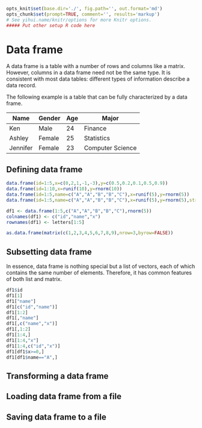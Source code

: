 ```r
opts_knit$set(base.dir='./', fig.path='', out.format='md')
opts_chunk$set(prompt=TRUE, comment='', results='markup')
# See yihui.name/knitr/options for more Knitr options.
##### Put other setup R code here

```

# Data frame

A data frame is a table with a number of rows and columns like a matrix. However, columns in a data frame need not be the same type. It is consistent with most data tables: different types of information describe a data record. 

The following example is a table that can be fully characterized by a data frame.

| Name     | Gender | Age | Major            |
|----------|--------|-----|------------------|
| Ken      | Male   | 24  | Finance          |
| Ashley   | Female | 25  | Statistics       |
| Jennifer | Female | 23  | Computer Science |

## Defining data frame

```r
data.frame(id=1:5,x=c(0,2,1,-1,-3),y=c(0.5,0.2,0.1,0.5,0.9))
data.frame(id=1:10,x=runif(10),y=rnorm(10))
data.frame(id=1:5,name=c("A","A","B","B","C"),x=runif(5),y=rnorm(5))
data.frame(id=1:5,name=c("A","A","B","B","C"),x=runif(5),y=rnorm(5),stringsAsFactor=FALSE)

df1 <- data.frame(1:5,c("A","A","B","B","C"),rnorm(5))
colnames(df1) <- c("id","name","x")
rownames(df1) <- letters[1:5]

as.data.frame(matrix(c(1,2,3,4,5,6,7,8,9),nrow=3,byrow=FALSE))
```


## Subsetting data frame

In essence, data frame is nothing special but a list of vectors, each of which contains the same number of elements. Therefore, it has common features of both list and matrix.

```r
df1$id
df1[1]
df1["name"]
df1[c("id","name")]
df1[1:2]
df1[,"name"]
df1[,c("name","x")]
df1[,1:2]
df1[1:4,]
df1[1:4,"x"]
df1[1:4,c("id","x")]
df1[df1$x>=0,]
df1[df1$name=="A",]
```

## Transforming a data frame

## Loading data frame from a file

## Saving data frame to a file
